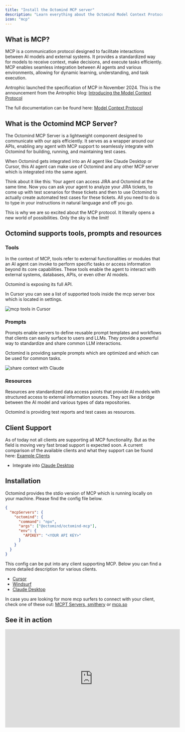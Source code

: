```yaml
---
title: "Install the Octomind MCP server"
description: "Learn everything about the Octomind Model Context Protocol (MCP) server"
icon: "mcp"
---
```


## What is MCP?

MCP is a communication protocol designed to facilitate interactions between AI models and external systems. It provides a
standardized way for models to receive context, make decisions, and execute tasks efficiently. MCP enables seamless integration
between AI agents and various environments, allowing for dynamic learning, understanding, and task execution.

Antrophic launched the specification of MCP in November 2024. This is the announcement from the Antrophic blog:
[Introducing the Model Context Protocol](https://www.anthropic.com/news/model-context-protocol)

The full documentation can be found here: [Model Context Protocol](https://modelcontextprotocol.io/introduction)

## What is the Octomind MCP Server?

The Octomind MCP Server is a lightweight component designed to communicate with our apis efficiently. It serves as a wrapper
around our APIs, enabling any agent with MCP support to seamlessly integrate with Octomind for building, running, and maintaining
test cases.

<Info>
When Octomind gets integrated into an AI agent like Claude Desktop or Cursor, this AI agent can make use of Octomind
and any other MCP server which is integrated into the same agent.

Think about it like this: Your agent can access JIRA and Octomind at the same time. Now you can ask your agent to analyze
your JIRA tickets, to come up with test scenarios for these tickets and then to use Octomind to actually create automated
test cases for these tickets. All you need to do is to type in your instructions in natural language and off you go.

This is why we are so excited about the MCP protocol. It literally opens a new world of possibilities. Only the sky is the limit!

</Info>

## Octomind supports tools, prompts and resources

### Tools

In the context of MCP, tools refer to external functionalities or modules that an AI agent
can invoke to perform specific tasks or access information beyond its core capabilities. These tools enable the agent
to interact with external systems, databases, APIs, or even other AI models.

Octomind is exposing its full API.

In Cursor you can see a list of supported tools inside the mcp server box which is located in settings.

<Frame caption="mcp tools in Cursor">
  <img src="/images/mcp/mcp-server-cursor1.png" alt="mcp tools in Cursor" />
</Frame>

### Prompts

Prompts enable servers to define reusable prompt templates and workflows that clients can easily surface
to users and LLMs. They provide a powerful way to standardize and share common LLM interactions.

Octomind is providing sample prompts which are optimized and which can be used for common tasks.

<Frame caption="share context with Claude">
  <img
    src="/images/mcp/share-context-with-claude1.png"
    alt="share context with Claude"
  />
</Frame>

### Resources

Resources are standardized data access points that provide AI models with structured access to external information
sources. They act like a bridge between the AI model and various types of data repositories.

Octomind is providing test reports and test cases as resources.

## Client Support

As of today not all clients are supporting all MCP functionality. But as the field is moving very fast broad support is expected soon.
A current comparison of the available clients and what they support can be found here: [Example Clients](https://modelcontextprotocol.io/clients)

- Integrate into [Claude Desktop](https://modelcontextprotocol.io/quickstart/user)

## Installation

Octomind provides the stdio version of MCP which is running locally on your machine. Please find the config file below.

```json
{
  "mcpServers": {
    "octomind": {
      "command": "npx",
      "args": ["@octomind/octomind-mcp"],
      "env": {
        "APIKEY": "<YOUR API KEY>"
      }
    }
  }
}
```

This config can be put into any client supporting MCP. Below you can find a more detailed description for various clients.

- [Cursor](https://docs.cursor.com/context/model-context-protocol)
- [Windsurf](https://docs.codeium.com/windsurf/mcp)
- [Claude Desktop](https://modelcontextprotocol.io/quickstart/user)

In case you are looking for more mcp surfers to connect with your client, check one of these out:
[MCPT Servers, smithery](https://smithery.ai/) or [mcp.so](https://mcp.so/)

## See it in action

<iframe
  width="560"
  height="315"
  src="https://www.youtube.com/embed/71zh5vWwfb4?si=G33_fmWiQXJXLk43"
  title="YouTube video player"
  frameborder="0"
  allow="accelerometer; autoplay; clipboard-write; encrypted-media; gyroscope; picture-in-picture; web-share"
  referrerpolicy="strict-origin-when-cross-origin"
  allowfullscreen
></iframe>
